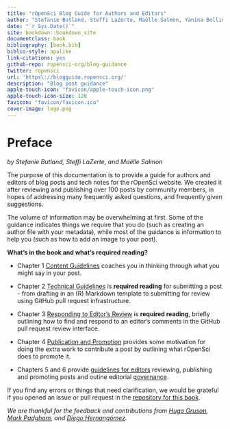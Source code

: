 ```yaml
--- 
title: "rOpenSci Blog Guide for Authors and Editors"
author: "Stefanie Butland, Steffi LaZerte, Maëlle Salmon, Yanina Bellini Saibene"
date: "`r Sys.Date()`"
site: bookdown::bookdown_site
documentclass: book
bibliography: [book.bib]
biblio-style: apalike
link-citations: yes
github-repo: ropensci-org/blog-guidance
twitter: ropensci
url: 'https\://blogguide.ropensci.org/'
description: "Blog post guidance"
apple-touch-icon: "favicon/apple-touch-icon.png"
apple-touch-icon-size: 120
favicon: "favicon/favicon.ico"
cover-image: logo.png
---
```


# Preface {-}

*by Stefanie Butland, Steffi LaZerte, and Maëlle Salmon*

The purpose of this documentation is to provide a guide for authors and editors of blog posts and tech notes for the rOpenSci website.
We created it after reviewing and publishing over 100 posts by community members, in hopes of addressing many frequently asked questions, and frequently given suggestions. 

The volume of information may be overwhelming at first. 
Some of the guidance indicates things we require that you do (such as creating an author file with your metadata), while most of the guidance is information to help you (such as how to add an image to your post).

**What's in the book and what's required reading?**

- Chapter 1 [Content Guidelines](#content) coaches you in thinking through what you might say in your post.

- Chapter 2 [Technical Guidelines](#technical) is **required reading** for submitting a post - from drafting in an (R) Markdown template to submitting for review using GitHub pull request infrastructure. 

- Chapter 3 [Responding to Editor’s Review](#respond) is **required reading**, briefly outlining how to find and respond to an editor's comments in the GitHub pull request review interface.

- Chapter 4 [Publication and Promotion](#promote) provides some motivation for doing the extra work to contribute a post by outlining what rOpenSci does to promote it.

- Chapters 5 and 6 provide [guidelines for editors](#editor) reviewing, publishing and promoting posts and outine editorial [governance](#editormeta).


If you find any errors or things that need clarification, we would be grateful if you opened an issue or pull request in the [repository for this book](https://github.com/ropensci-org/blog-guidance).

_We are thankful for the feedback and contributions from [Hugo Gruson](https://github.com/Bisaloo), [Mark Padgham](https://github.com/mpadge), and [Diego Hernangómez](https://github.com/dieghernan)._

